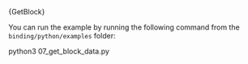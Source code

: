 
<CodeBlock className="language-python">
  {GetBlock}
</CodeBlock>

You can run the example by running the following command from the `binding/python/examples` folder:

<CodeBlock className="language-bash">
    python3 07_get_block_data.py
</CodeBlock>
